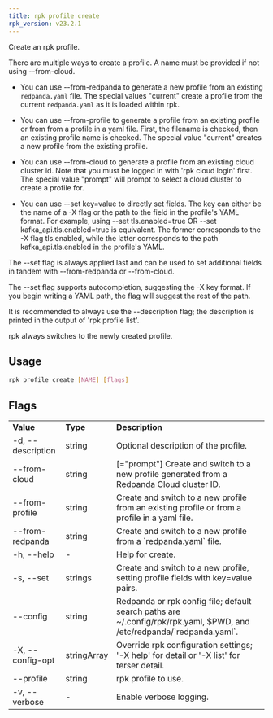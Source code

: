 ```yaml
---
title: rpk profile create
rpk_version: v23.2.1
---
```


Create an rpk profile.

There are multiple ways to create a profile. A name must be provided if not
using --from-cloud.

- You can use --from-redpanda to generate a new profile from an existing
  `redpanda.yaml` file. The special values "current" create a profile from the
  current `redpanda.yaml` as it is loaded within rpk.

- You can use --from-profile to generate a profile from an existing profile or
  from from a profile in a yaml file. First, the filename is checked, then an
  existing profile name is checked. The special value "current" creates a new
  profile from the existing profile.

- You can use --from-cloud to generate a profile from an existing cloud cluster
  id. Note that you must be logged in with 'rpk cloud login' first. The special
  value "prompt" will prompt to select a cloud cluster to create a profile for.

- You can use --set key=value to directly set fields. The key can either be
  the name of a -X flag or the path to the field in the profile's YAML format.
  For example, using --set tls.enabled=true OR --set kafka_api.tls.enabled=true
  is equivalent. The former corresponds to the -X flag tls.enabled, while the
  latter corresponds to the path kafka_api.tls.enabled in the profile's YAML.

The --set flag is always applied last and can be used to set additional fields
in tandem with --from-redpanda or --from-cloud.

The --set flag supports autocompletion, suggesting the -X key format. If you
begin writing a YAML path, the flag will suggest the rest of the path.

It is recommended to always use the --description flag; the description is
printed in the output of 'rpk profile list'.

rpk always switches to the newly created profile.

## Usage

```bash
rpk profile create [NAME] [flags]
```

## Flags

<table>
  <tbody>
    <tr>
      <td>
        <strong>Value</strong>
      </td>
      <td>
        <strong>Type</strong>
      </td>
      <td>
        <strong>Description</strong>
      </td>
    </tr>
    <tr>
      <td>-d, --description</td>
      <td>string</td>
      <td>Optional description of the profile.</td>
    </tr>
    <tr>
      <td>--from-cloud</td>
      <td>string</td>
      <td>
        [="prompt"] Create and switch to a new profile generated from a Redpanda
        Cloud cluster ID.
      </td>
    </tr>
    <tr>
      <td>--from-profile</td>
      <td>string</td>
      <td>
        Create and switch to a new profile from an existing profile or from a
        profile in a yaml file.
      </td>
    </tr>
    <tr>
      <td>--from-redpanda</td>
      <td>string</td>
      <td>Create and switch to a new profile from a `redpanda.yaml` file.</td>
    </tr>
    <tr>
      <td>-h, --help</td>
      <td>-</td>
      <td>Help for create.</td>
    </tr>
    <tr>
      <td>-s, --set</td>
      <td>strings</td>
      <td>
        Create and switch to a new profile, setting profile fields with
        key=value pairs.
      </td>
    </tr>
    <tr>
      <td>--config</td>
      <td>string</td>
      <td>
        Redpanda or rpk config file; default search paths are
        ~/.config/rpk/rpk.yaml, $PWD, and /etc/redpanda/`redpanda.yaml`.
      </td>
    </tr>
    <tr>
      <td>-X, --config-opt</td>
      <td>stringArray</td>
      <td>
        Override rpk configuration settings; '-X help' for detail or '-X list'
        for terser detail.
      </td>
    </tr>
    <tr>
      <td>--profile</td>
      <td>string</td>
      <td>rpk profile to use.</td>
    </tr>
    <tr>
      <td>-v, --verbose</td>
      <td>-</td>
      <td>Enable verbose logging.</td>
    </tr>
  </tbody>
</table>
